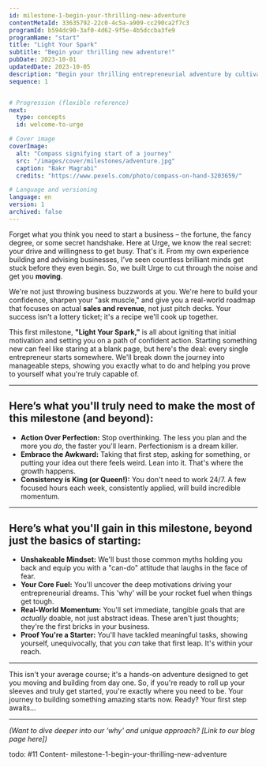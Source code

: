 ```yaml
---
id: milestone-1-begin-your-thrilling-new-adventure
contentMetaId: 33635792-22c0-4c5a-a909-cc290ca2f7c3
programId: b594dc90-3af0-4d62-9f5e-4b5dccba3fe9
programName: "start"
title: "Light Your Spark"
subtitle: "Begin your thrilling new adventure!"
pubDate: 2023-10-01
updatedDate: 2023-10-05
description: "Begin your thrilling entrepreneurial adventure by cultivating the right mindset, setting clear initial goals, and learning to embrace the exciting and challenging path ahead."
sequence: 1


# Progression (flexible reference)
next:
  type: concepts
  id: welcome-to-urge

# Cover image
coverImage:
  alt: "Compass signifying start of a journey"
  src: "/images/cover/milestones/adventure.jpg"
  caption: "Bakr Magrabi"
  credits: "https://www.pexels.com/photo/compass-on-hand-3203659/"

# Language and versioning
language: en
version: 1
archived: false
---
```


Forget what you think you need to start a business – the fortune, the fancy degree, or some secret handshake. Here at Urge, we know the real secret: your drive and willingness to get busy. That's it. From my own experience building and advising businesses, I've seen countless brilliant minds get stuck before they even begin. So, we built Urge to cut through the noise and get you **moving**.

We're not just throwing business buzzwords at you. We're here to build your confidence, sharpen your "ask muscle," and give you a real-world roadmap that focuses on actual **sales and revenue**, not just pitch decks. Your success isn't a lottery ticket; it's a recipe we'll cook up together.

This first milestone, **"Light Your Spark,"** is all about igniting that initial motivation and setting you on a path of confident action. Starting something new can feel like staring at a blank page, but here's the deal: every single entrepreneur starts somewhere. We'll break down the journey into manageable steps, showing you exactly what to do and helping you prove to yourself what you're truly capable of.

---

## Here’s what you'll truly need to make the most of this milestone (and beyond):

* **Action Over Perfection:** Stop overthinking. The less you plan and the more you *do*, the faster you'll learn. Perfectionism is a dream killer.
* **Embrace the Awkward:** Taking that first step, asking for something, or putting your idea out there feels weird. Lean into it. That's where the growth happens.
* **Consistency is King (or Queen!):** You don't need to work 24/7. A few focused hours each week, consistently applied, will build incredible momentum.

---

## Here’s what you'll gain in this milestone, beyond just the basics of starting:

* **Unshakeable Mindset:** We'll bust those common myths holding you back and equip you with a "can-do" attitude that laughs in the face of fear.
* **Your Core Fuel:** You'll uncover the deep motivations driving your entrepreneurial dreams. This 'why' will be your rocket fuel when things get tough.
* **Real-World Momentum:** You'll set immediate, tangible goals that are *actually* doable, not just abstract ideas. These aren't just thoughts; they're the first bricks in your business.
* **Proof You're a Starter:** You'll have tackled meaningful tasks, showing yourself, unequivocally, that you *can* take that first leap. It's within your reach.

---

This isn't your average course; it's a hands-on adventure designed to get you moving and building from day one. So, if you're ready to roll up your sleeves and truly get started, you're exactly where you need to be. Your journey to building something amazing starts now. Ready? Your first step awaits...

---
*(Want to dive deeper into our 'why' and unique approach? [Link to our blog page here])*

todo: #11 Content- milestone-1-begin-your-thrilling-new-adventure
